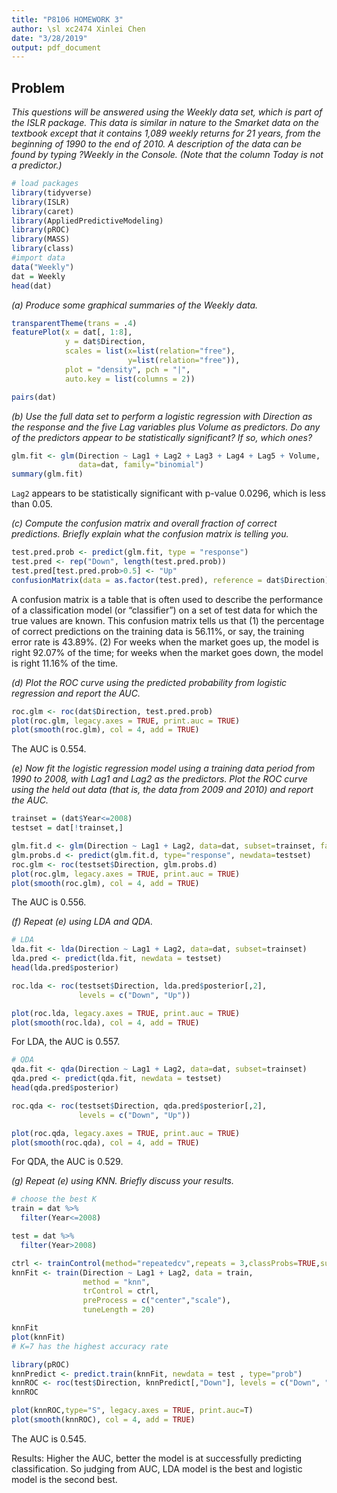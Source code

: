 ```yaml
---
title: "P8106 HOMEWORK 3"
author: \sl xc2474 Xinlei Chen
date: "3/28/2019"
output: pdf_document
---
```


## Problem

*This questions will be answered using the Weekly data set, which is part of the ISLR package. This data is similar in nature to the Smarket data on the textbook except that it contains 1,089 weekly returns for 21 years, from the beginning of 1990 to the end of 2010. A description of the data can be found by typing ?Weekly in the Console. (Note that the column Today is not a predictor.)*

$$
$$

```r
# load packages
library(tidyverse)
library(ISLR)
library(caret)
library(AppliedPredictiveModeling)
library(pROC)
library(MASS)
library(class)
#import data
data("Weekly")
dat = Weekly
head(dat)
```

$$
$$

*(a) Produce some graphical summaries of the Weekly data.*

```r
transparentTheme(trans = .4)
featurePlot(x = dat[, 1:8],
            y = dat$Direction,
            scales = list(x=list(relation="free"),
                          y=list(relation="free")), 
            plot = "density", pch = "|",
            auto.key = list(columns = 2))
```

```r
pairs(dat)
```

$$
$$

*(b) Use the full data set to perform a logistic regression with Direction as the response and the five Lag variables plus Volume as predictors. Do any of the predictors appear to be statistically significant? If so, which ones?*

```r
glm.fit <- glm(Direction ~ Lag1 + Lag2 + Lag3 + Lag4 + Lag5 + Volume, 
               data=dat, family="binomial")
summary(glm.fit)
```

`Lag2` appears to be statistically significant with p-value 0.0296, which is less than 0.05. 

$$
$$

*(c) Compute the confusion matrix and overall fraction of correct predictions. Briefly explain what the confusion matrix is telling you.*

```r
test.pred.prob <- predict(glm.fit, type = "response")
test.pred <- rep("Down", length(test.pred.prob)) 
test.pred[test.pred.prob>0.5] <- "Up"
confusionMatrix(data = as.factor(test.pred), reference = dat$Direction)
```

A confusion matrix is a table that is often used to describe the performance of a classification model (or "classifier") on a set of test data for which the true values are known. This confusion matrix tells us that (1) the percentage of correct predictions on the training data is 56.11%, or say, the training error rate is 43.89%. (2) For weeks when the market goes up, the model is right 92.07% of the time; for weeks when the market goes down, the model is right 11.16% of the time.

$$
$$

*(d) Plot the ROC curve using the predicted probability from logistic regression and report the AUC.*

```r
roc.glm <- roc(dat$Direction, test.pred.prob) 
plot(roc.glm, legacy.axes = TRUE, print.auc = TRUE) 
plot(smooth(roc.glm), col = 4, add = TRUE)
```

The AUC is 0.554.

$$
$$

*(e) Now fit the logistic regression model using a training data period from 1990 to 2008, with Lag1 and Lag2 as the predictors. Plot the ROC curve using the held out data (that is, the data from 2009 and 2010) and report the AUC.*

```r
trainset = (dat$Year<=2008)
testset = dat[!trainset,]
```

```r
glm.fit.d <- glm(Direction ~ Lag1 + Lag2, data=dat, subset=trainset, family="binomial")
glm.probs.d <- predict(glm.fit.d, type="response", newdata=testset)
roc.glm <- roc(testset$Direction, glm.probs.d)
plot(roc.glm, legacy.axes = TRUE, print.auc = TRUE)
plot(smooth(roc.glm), col = 4, add = TRUE)
```

The AUC is 0.556.

$$
$$

*(f) Repeat (e) using LDA and QDA.*

```r
# LDA
lda.fit <- lda(Direction ~ Lag1 + Lag2, data=dat, subset=trainset)
lda.pred <- predict(lda.fit, newdata = testset)
head(lda.pred$posterior)

roc.lda <- roc(testset$Direction, lda.pred$posterior[,2], 
               levels = c("Down", "Up"))

plot(roc.lda, legacy.axes = TRUE, print.auc = TRUE)
plot(smooth(roc.lda), col = 4, add = TRUE)
```

For LDA, the AUC is 0.557.

```r
# QDA
qda.fit <- qda(Direction ~ Lag1 + Lag2, data=dat, subset=trainset)
qda.pred <- predict(qda.fit, newdata = testset)
head(qda.pred$posterior)

roc.qda <- roc(testset$Direction, qda.pred$posterior[,2], 
               levels = c("Down", "Up"))

plot(roc.qda, legacy.axes = TRUE, print.auc = TRUE)
plot(smooth(roc.qda), col = 4, add = TRUE)

```

For QDA, the AUC is 0.529.

$$
$$

*(g) Repeat (e) using KNN. Briefly discuss your results.*

```r
# choose the best K
train = dat %>%
  filter(Year<=2008)

test = dat %>%
  filter(Year>2008)

ctrl <- trainControl(method="repeatedcv",repeats = 3,classProbs=TRUE,summaryFunction = twoClassSummary)
knnFit <- train(Direction ~ Lag1 + Lag2, data = train,
                method = "knn", 
                trControl = ctrl, 
                preProcess = c("center","scale"), 
                tuneLength = 20)

knnFit
plot(knnFit)
# K=7 has the highest accuracy rate

library(pROC)
knnPredict <- predict.train(knnFit, newdata = test , type="prob")
knnROC <- roc(test$Direction, knnPredict[,"Down"], levels = c("Down", "Up"))
knnROC

plot(knnROC,type="S", legacy.axes = TRUE, print.auc=T)
plot(smooth(knnROC), col = 4, add = TRUE)
```

The AUC is 0.545.

Results: Higher the AUC, better the model is at successfully predicting classification. So judging from AUC, LDA model is the best and logistic model is the second best.
